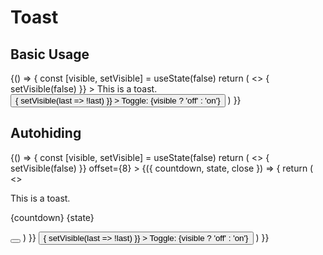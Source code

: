 

<Meta title="MDX/Toast" />

# Toast

## Basic Usage

<Canvas>
  <Story name="Basic Usage">
    {() => {
      const [visible, setVisible] = useState(false)
      return (
        <>
          <Toast
            visible={visible}
            offset={40}
            onClose={() => {
              setVisible(false)
            }}
          >
            This is a toast.
          </Toast>
          <button
            className="yobta-button-primary"
            type="button"
            onClick={() => {
              setVisible(last => !last)
            }}
          >
            Toggle: {visible ? 'off' : 'on'}
          </button>
        </>
      )
    }}
  </Story>
</Canvas>

## Autohiding

<Canvas>
  <Story name="Autohiding">
    {() => {
      const [visible, setVisible] = useState(false)
      return (
        <>
          <Toast
            visible={visible}
            hideAfterSeconds={9}
            placement="top"
            onClose={() => {
              setVisible(false)
            }}
            offset={8}
          >
            {({ countdown, state, close }) => {
              return (
                <>
                  <div>
                    <p>This is a toast.</p>
                    <p className="yobta-badge yobta-paper-2-inversed">
                      {countdown} {state}
                    </p>
                  </div>
                  <button
                    className="yobta-button p-0 rounded-full w-8 h-8"
                    onClick={close}
                  >
                    <Cross />
                  </button>
                </>
              )
            }}
          </Toast>
          <button
            className="yobta-button-primary"
            type="button"
            onClick={() => {
              setVisible(last => !last)
            }}
          >
            Toggle: {visible ? 'off' : 'on'}
          </button>
        </>
      )
    }}
  </Story>
</Canvas>
